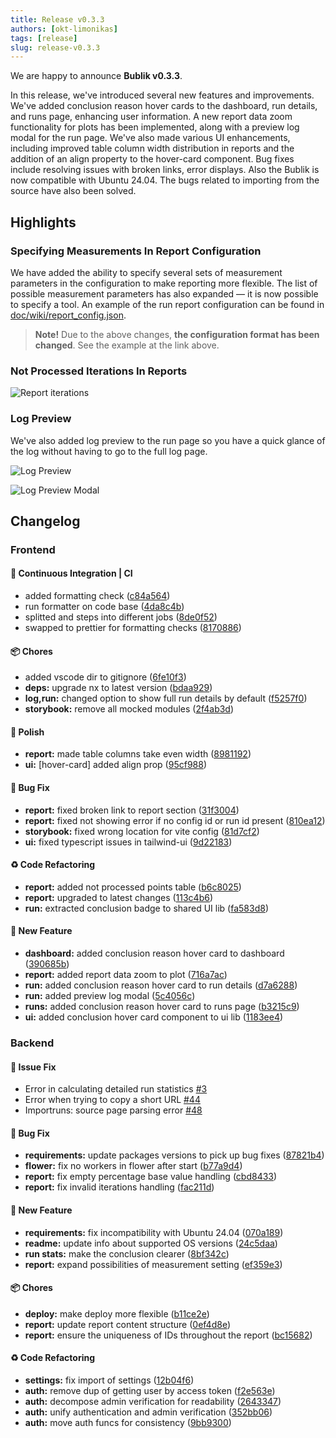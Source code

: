```yaml
---
title: Release v0.3.3
authors: [okt-limonikas]
tags: [release]
slug: release-v0.3.3
---
```


We are happy to announce **Bublik v0.3.3**.

<!--truncate-->

In this release, we've introduced several new features and improvements.
We've added conclusion reason hover cards to the dashboard, run details, and runs page, enhancing user information.
A new report data zoom functionality for plots has been implemented, along with a preview log modal for the run page.
We've also made various UI enhancements, including improved table column width distribution in reports and the addition of an align property to the hover-card component.
Bug fixes include resolving issues with broken links, error displays. Also the Bublik is now compatible with Ubuntu 24.04. The bugs related to importing from the source have also been solved.

## Highlights

### Specifying Measurements In Report Configuration
We have added the ability to specify several sets of measurement parameters in the configuration to make reporting more flexible. The list of possible measurement parameters has also expanded — it is now possible to specify a tool. An example of the run report configuration can be found in [doc/wiki/report\_config.json](https://github.com/ts-factory/bublik/blob/main/doc/wiki/report_config.json).

> **Note!**
> Due to the above changes, **the configuration format has been changed**. See the example at the link above.

### Not Processed Iterations In Reports

![Report iterations](./img/iterations.png)

### Log Preview

We've also added log preview to the run page so you have a quick glance of the log without having to go to the full log page.

![Log Preview](./img/log-preview.png)

![Log Preview Modal](./img/log-preview-modal.png)

## Changelog

### Frontend

#### 🔧 Continuous Integration | CI

- added formatting check ([c84a564](https://github.com/ts-factory/bublik-ui/commit/c84a564c2fadcc5748fa168d029b178fbaf5dd1c))
- run formatter on code base ([4da8c4b](https://github.com/ts-factory/bublik-ui/commit/4da8c4b96944aab2d466929968818435dc9ca38f))
- splitted and steps into different jobs ([8de0f52](https://github.com/ts-factory/bublik-ui/commit/8de0f52a62cd757caac831ff8b87048464f610c6))
- swapped to prettier for formatting checks ([8170886](https://github.com/ts-factory/bublik-ui/commit/81708860b7c363f3cbca1640318f351c0bc77c15))

#### 📦 Chores

- added vscode dir to gitignore ([6fe10f3](https://github.com/ts-factory/bublik-ui/commit/6fe10f31644c3956eb17dcc8a51558110c6343f0))
- **deps:** upgrade nx to latest version ([bdaa929](https://github.com/ts-factory/bublik-ui/commit/bdaa929350be5dc2acdb04aa807554c28937f0d2))
- **log,run:** changed option to show full run details by default ([f5257f0](https://github.com/ts-factory/bublik-ui/commit/f5257f0a2d73fd791076ce5cd4c15d75aaabe666))
- **storybook:** remove all mocked modules ([2f4ab3d](https://github.com/ts-factory/bublik-ui/commit/2f4ab3d3fa78532488ca10224d5a7bbb9c580c09))

#### 💅 Polish

- **report:** made table columns take even width ([8981192](https://github.com/ts-factory/bublik-ui/commit/8981192c72e0b8f7ddbf17dcf6f43d4b75245ec9))
- **ui:** [hover-card] added align prop ([95cf988](https://github.com/ts-factory/bublik-ui/commit/95cf9881306dfc90109bd2b31aa3f1bb54082539))

#### 🐛 Bug Fix

- **report:** fixed broken link to report section ([31f3004](https://github.com/ts-factory/bublik-ui/commit/31f3004f07271251e3b78244aedb8411b4817798))
- **report:** fixed not showing error if no config id or run id present ([810ea12](https://github.com/ts-factory/bublik-ui/commit/810ea12d8c160dd671277595c56850cf8eeb2035))
- **storybook:** fixed wrong location for vite config ([81d7cf2](https://github.com/ts-factory/bublik-ui/commit/81d7cf2da5aa9fbe159c674c15dcff39a9d8e0cd))
- **ui:** fixed typescript issues in tailwind-ui ([9d22183](https://github.com/ts-factory/bublik-ui/commit/9d221838ca11c85f08e58511bd5857fab2bd1364))

#### ♻ Code Refactoring

- **report:** added not processed points table ([b6c8025](https://github.com/ts-factory/bublik-ui/commit/b6c80250f37195fc6da044cf5d19bc9a70181d34))
- **report:** upgraded to latest changes ([113c4b6](https://github.com/ts-factory/bublik-ui/commit/113c4b6a50ff2b500a3ec33d0519c4465322504e))
- **run:** extracted conclusion badge to shared UI lib ([fa583d8](https://github.com/ts-factory/bublik-ui/commit/fa583d8ead7d9b00fa9552e8def819b667695174))

#### 🚀 New Feature

- **dashboard:** added conclusion reason hover card to dashboard ([390685b](https://github.com/ts-factory/bublik-ui/commit/390685b7e623db855ed54dde78a0a7849c0dadf7))
- **report:** added report data zoom to plot ([716a7ac](https://github.com/ts-factory/bublik-ui/commit/716a7ac7487f00dc4eb2f7b25493181414a9ab4b))
- **run:** added conclusion reason hover card to run details ([d7a6288](https://github.com/ts-factory/bublik-ui/commit/d7a628818f7ae6e0387618b8fc4d3a279679a879))
- **run:** added preview log modal ([5c4056c](https://github.com/ts-factory/bublik-ui/commit/5c4056c3e8565000d4c3d1f7fd308ed8a0c51d6a))
- **runs:** added conclusion reason hover card to runs page ([b3215c9](https://github.com/ts-factory/bublik-ui/commit/b3215c91692a0eab9182b42c1132f1838297c37a))
- **ui:** added conclusion hover card component to ui lib ([1183ee4](https://github.com/ts-factory/bublik-ui/commit/1183ee4427e8c5b20a15dfb9806fea82cf1caea8))

### Backend

#### 🔨 Issue Fix

- Error in calculating detailed run statistics [#3](https://github.com/ts-factory/bublik/issues/3)
- Error when trying to copy a short URL [#44](https://github.com/ts-factory/bublik/issues/44)
- Importruns: source page parsing error [#48](https://github.com/ts-factory/bublik/issues/48)

#### 🐛 Bug Fix

- **requirements:** update packages versions to pick up bug fixes ([87821b4](https://github.com/ts-factory/bublik/commit/87821b4146cc5316086f37b4d678b48d37d1bcfd))
- **flower:** fix no workers in flower after start ([b77a9d4](https://github.com/ts-factory/bublik/commit/b77a9d464af82dca7a705d3859ce831ef58325d0))
- **report:** fix empty percentage base value handling ([cbd8433](https://github.com/ts-factory/bublik/commit/cbd8433c88bb0fe6541e40f7e2b6fd5d0a19a7ad))
- **report:** fix invalid iterations handling ([fac211d](https://github.com/ts-factory/bublik/commit/fac211d8bdfaf13deeb927e47d35355b5757683c))

#### 🚀 New Feature

- **requirements:** fix incompatibility with Ubuntu 24.04 ([070a189](https://github.com/ts-factory/bublik/commit/070a1890ed86871121b965c1a783a34b4c821153))
- **readme:** update info about supported OS versions ([24c5daa](https://github.com/ts-factory/bublik/commit/24c5daae76db1019510a0df6639dd5b431aa1654))
- **run stats:** make the conclusion clearer ([8bf342c](https://github.com/ts-factory/bublik/commit/8bf342c77610d0e85525b2961422d5e3aad8fc68))
- **report:** expand possibilities of measurement setting ([ef359e3](https://github.com/ts-factory/bublik/commit/ef359e30cb3dc0b6a61b1af7382aac5ce3daf235))

#### 📦 Chores

- **deploy:** make deploy more flexible ([b11ce2e](https://github.com/ts-factory/bublik/commit/b11ce2edeb013bc8c97319ffff8c451c8e3aac65))
- **report:** update report content structure ([0ef4d8e](https://github.com/ts-factory/bublik/commit/0ef4d8e5c058650701dc27970fe0205ac14cd30a))
- **report:** ensure the uniqueness of IDs throughout the report ([bc15682](https://github.com/ts-factory/bublik/commit/bc15682c36f84fcbf0bd6e2f009bb00e25754aa6))


#### ♻ Code Refactoring

- **settings:** fix import of settings ([12b04f6](https://github.com/ts-factory/bublik/commit/12b04f6652ecd2072d2a3e416ce8df3024546327))
- **auth:** remove dup of getting user by access token ([f2e563e](https://github.com/ts-factory/bublik/commit/f2e563e9ff5e2ca38ff1ff76eaba6a416d318fa5))
- **auth:** decompose admin verification for readability ([2643347](https://github.com/ts-factory/bublik/commit/264334715a63d75520747340b96fd77b4d024ee5))
- **auth:** unify authentication and admin verification ([352bb06](https://github.com/ts-factory/bublik/commit/352bb0618542adf6ee214bab93c6fd5afd210014))
- **auth:** move auth funcs for consistency ([9bb9300](https://github.com/ts-factory/bublik/commit/9bb9300fa33bb5d5593d5ddedf6aa011ca822983))

